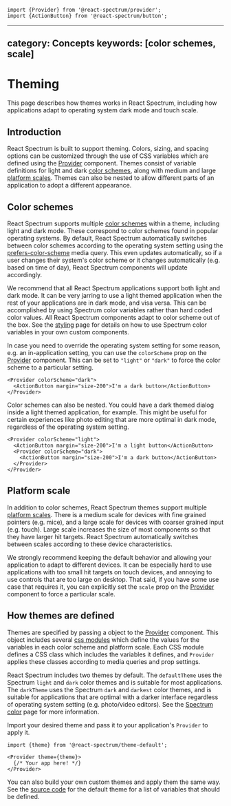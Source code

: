 <!-- Copyright 2020 Adobe. All rights reserved.
This file is licensed to you under the Apache License, Version 2.0 (the "License");
you may not use this file except in compliance with the License. You may obtain a copy
of the License at http://www.apache.org/licenses/LICENSE-2.0
Unless required by applicable law or agreed to in writing, software distributed under
the License is distributed on an "AS IS" BASIS, WITHOUT WARRANTIES OR REPRESENTATIONS
OF ANY KIND, either express or implied. See the License for the specific language
governing permissions and limitations under the License. -->


```tsx import
import {Provider} from '@react-spectrum/provider';
import {ActionButton} from '@react-spectrum/button';
```

---
category: Concepts
keywords: [color schemes, scale]
---

# Theming

This page describes how themes works in React Spectrum, including how applications adapt
to operating system dark mode and touch scale.

## Introduction

React Spectrum is built to support theming. Colors, sizing, and spacing options can be customized
through the use of CSS variables which are defined using the [Provider](Provider.html) component. Themes
consist of variable definitions for light and dark [color schemes](https://spectrum.adobe.com/page/color/#Color-themes-and-modes),
along with medium and large [platform scales](https://spectrum.adobe.com/page/platform-scale/).
Themes can also be nested to allow different parts of an application to adopt a different appearance.

## Color schemes

React Spectrum supports multiple [color schemes](https://spectrum.adobe.com/page/color/#Color-themes-and-modes)
within a theme, including light and dark mode. These correspond to color schemes found in popular operating systems.
By default, React Spectrum automatically switches between color schemes according to the operating system setting using the
[prefers-color-scheme](https://developer.mozilla.org/en-US/docs/Web/CSS/@media/prefers-color-scheme)
media query. This even updates automatically, so if a user changes their system's color scheme or it changes
automatically (e.g. based on time of day), React Spectrum components will update accordingly.

We recommend that all React Spectrum applications support both light and dark mode. It can be very jarring to
use a light themed application when the rest of your applications are in dark mode, and visa versa. This can
be accomplished by using Spectrum color variables rather than hard coded color values.
All React Spectrum components adapt to color scheme out of the box. See the [styling](styling.html) page
for details on how to use Spectrum color variables in your own custom components.

In case you need to override the operating system setting for some reason, e.g. an in-application setting,
you can use the `colorScheme` prop on the [Provider](Provider.html) component. This can be set to `"light"`
or `"dark"` to force the color scheme to a particular setting.

```tsx example
<Provider colorScheme="dark">
  <ActionButton margin="size-200">I'm a dark button</ActionButton>
</Provider>
```

Color schemes can also be nested. You could have a dark themed dialog inside a light themed application, for example.
This might be useful for certain experiences like photo editing that are more optimal in dark mode, regardless of
the operating system setting.

```tsx example
<Provider colorScheme="light">
  <ActionButton margin="size-200">I'm a light button</ActionButton>
  <Provider colorScheme="dark">
    <ActionButton margin="size-200">I'm a dark button</ActionButton>
  </Provider>
</Provider>
```

## Platform scale

In addition to color schemes, React Spectrum themes support multiple [platform scales](https://spectrum.adobe.com/page/platform-scale/).
There is a medium scale for devices with fine grained pointers (e.g. mice), and a large scale for devices with coarser
grained input (e.g. touch). Large scale increases the size of most components so that they have larger hit targets.
React Spectrum automatically switches between scales according to these device characteristics.

We strongly recommend keeping the default behavior and allowing your application to adapt to different devices.
It can be especially hard to use applications with too small hit targets on touch devices, and annoying to
use controls that are too large on desktop. That said, if you have some use case that requires it, you can explicitly
set the `scale` prop on the [Provider](Provider.html) component to force a particular scale.

## How themes are defined

Themes are specified by passing a <TypeLink type={docs.exports.Theme} links={docs.links} /> object to the
[Provider](Provider.html) component. This object includes several [css modules](https://github.com/css-modules/css-modules)
which define the values for the variables in each color scheme and platform scale. Each CSS module defines
a CSS class which includes the variables it defines, and `Provider` applies these classes according to
media queries and prop settings.

React Spectrum includes two themes by default. The `defaultTheme` uses the Spectrum `light` and `dark` color themes
and is suitable for most applications. The `darkTheme` uses the Spectrum `dark` and `darkest` color themes, and is
suitable for applications that are optimal with a darker interface regardless of operating system setting
(e.g. photo/video editors). See the [Spectrum color](https://spectrum.adobe.com/page/color/#Color-themes-and-modes)
page for more information.

Import your desired theme and pass it to your application's `Provider` to apply it.

```tsx
import {theme} from '@react-spectrum/theme-default';

<Provider theme={theme}>
  {/* Your app here! */}
</Provider>
```

You can also build your own custom themes and apply them the same way. See the
[source code](https://github.com/adobe-private/react-spectrum-v3/tree/master/packages/%40adobe/spectrum-css-temp/vars)
for the default theme for a list of variables that should be defined.
